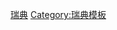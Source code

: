 {{Navbox
|name = 瑞典国家公园
|title = {{SWE}}[[瑞典國家公園列表|國家公園]]
|state = {{{state|autocollapse}}}
|listclass = hlist
|list1 = 
<!-- IN ENGLISH "Ä" IS SORTED AFTER "A"; NO NEED TO CHANGE THIS PLZ ;-) -->
* [[阿比斯库国家公园|阿比斯库]]
* [[恩斯岛国家公园|恩斯岛]]
* [[比约恩兰德国家公园|比约恩兰德]]
* [[布洛永弗伦国家公园|布洛永弗伦]]
* [[达尔比南森林国家公园|达尔比南森林]]
* [[于勒国家公园|于勒]]
* [[费讷布湖国家公园|费讷布湖]]
* [[菲呂山國家公園|菲呂山]]
* [[加尔普许坦国家公园|加尔普许坦]]
* [[哥得兰沙岛国家公园|哥得兰沙岛]]
* [[哈姆拉國家公園|哈姆拉]]
* [[哈帕蘭達群島國家公園|哈帕蘭達群島]]
* [[科斯特海国家公园|科斯特海]]
* [[穆杜斯國家公園|穆杜斯]]
* [[北克维尔国家公园|北克维尔]]
* [[帕耶兰塔国家公园|帕耶兰塔]]
* [[皮耶利耶山国家公园|皮耶利耶山]]
* [[薩勒克國家公園|薩勒克]]
* [[斯屈勒森林国家公园|斯屈勒森林]]
* [[南山脊国家公园|南山脊]]
* [[松山国家公园|松山]]
* [[斯滕斯角國家公園|斯滕斯角]]
* [[大湖瀑布国家公园|大湖瀑布]]
* [[大沼泽国家公园|大沼泽]]
* [[蒂森林国家公园|蒂森林]]
* [[特夫辛河谷国家公园|特夫辛河谷]]
* [[特雷斯蒂克兰国家公园|特雷斯蒂克兰]]
* [[蒂勒斯塔國家公園|蒂勒斯塔]]
* [[瓦德沃山国家公园|瓦德沃山]]
}}<noinclude>
{{collapsible option}}
[[Category:国家公园模板|瑞典]]
[[Category:瑞典模板]]

</noinclude>